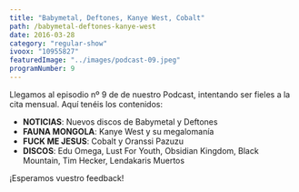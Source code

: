 ```yaml
---
title: "Babymetal, Deftones, Kanye West, Cobalt"
path: /babymetal-deftones-kanye-west
date: 2016-03-28
category: "regular-show"
ivoox: "10955827"
featuredImage: "../images/podcast-09.jpeg"
programNumber: 9
---
```


Llegamos al episodio nº 9 de de nuestro Podcast, intentando ser fieles a la cita mensual. Aquí tenéis los contenidos:

- **NOTICIAS**: Nuevos discos de Babymetal y Deftones
- **FAUNA MONGOLA**: Kanye West y su megalomanía
- **FUCK ME JESUS**: Cobalt y Oranssi Pazuzu
- **DISCOS**: Edu Omega, Lust For Youth, Obsidian Kingdom, Black Mountain, Tim Hecker, Lendakaris Muertos

¡Esperamos vuestro feedback!
